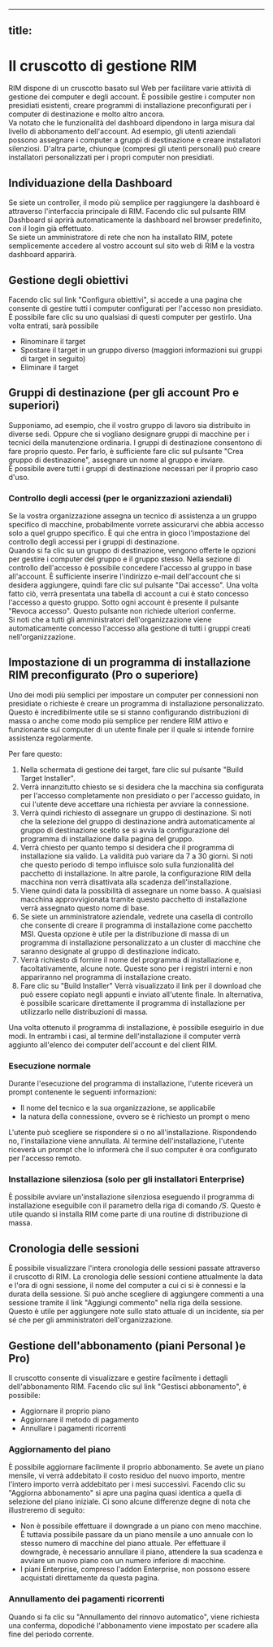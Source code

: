 
---
title: 
---

# Il cruscotto di gestione RIM
RIM dispone di un cruscotto basato sul Web per facilitare varie attività di gestione dei computer e degli account. È possibile gestire i computer non presidiati esistenti, creare programmi di installazione preconfigurati per i computer di destinazione e molto altro ancora.  
Va notato che le funzionalità del dashboard dipendono in larga misura dal livello di abbonamento dell'account. Ad esempio, gli utenti aziendali possono assegnare i computer a gruppi di destinazione e creare installatori silenziosi. D'altra parte, chiunque (compresi gli utenti personali) può creare installatori personalizzati per i propri computer non presidiati.
## Individuazione della Dashboard
Se siete un controller, il modo più semplice per raggiungere la dashboard è attraverso l'interfaccia principale di RIM. Facendo clic sul pulsante RIM Dashboard si aprirà automaticamente la dashboard nel browser predefinito, con il login già effettuato.  
Se siete un amministratore di rete che non ha installato RIM, potete semplicemente accedere al vostro account sul sito web di RIM e la vostra dashboard apparirà.
## Gestione degli obiettivi
Facendo clic sul link "Configura obiettivi", si accede a una pagina che consente di gestire tutti i computer configurati per l'accesso non presidiato. È possibile fare clic su uno qualsiasi di questi computer per gestirlo. Una volta entrati, sarà possibile
* Rinominare il target
* Spostare il target in un gruppo diverso (maggiori informazioni sui gruppi di target in seguito)
* Eliminare il target

## Gruppi di destinazione (per gli account Pro e superiori)
Supponiamo, ad esempio, che il vostro gruppo di lavoro sia distribuito in diverse sedi. Oppure che si vogliano designare gruppi di macchine per i tecnici della manutenzione ordinaria. I gruppi di destinazione consentono di fare proprio questo. Per farlo, è sufficiente fare clic sul pulsante "Crea gruppo di destinazione", assegnare un nome al gruppo e inviare.  
È possibile avere tutti i gruppi di destinazione necessari per il proprio caso d'uso. 
### Controllo degli accessi (per le organizzazioni aziendali)
Se la vostra organizzazione assegna un tecnico di assistenza a un gruppo specifico di macchine, probabilmente vorrete assicurarvi che abbia accesso solo a quel gruppo specifico. È qui che entra in gioco l'impostazione del controllo degli accessi per i gruppi di destinazione.  
Quando si fa clic su un gruppo di destinazione, vengono offerte le opzioni per gestire i computer del gruppo e il gruppo stesso. Nella sezione di controllo dell'accesso è possibile concedere l'accesso al gruppo in base all'account. È sufficiente inserire l'indirizzo e-mail dell'account che si desidera aggiungere, quindi fare clic sul pulsante "Dai accesso". Una volta fatto ciò, verrà presentata una tabella di account a cui è stato concesso l'accesso a questo gruppo. Sotto ogni account è presente il pulsante "Revoca accesso". Questo pulsante non richiede ulteriori conferme.  
Si noti che a tutti gli amministratori dell'organizzazione viene automaticamente concesso l'accesso alla gestione di tutti i gruppi creati nell'organizzazione.
## Impostazione di un programma di installazione RIM preconfigurato (Pro o superiore)
Uno dei modi più semplici per impostare un computer per connessioni non presidiate o richieste è creare un programma di installazione personalizzato. Questo è incredibilmente utile se si stanno configurando distribuzioni di massa o anche come modo più semplice per rendere RIM attivo e funzionante sul computer di un utente finale per il quale si intende fornire assistenza regolarmente.

Per fare questo:
1. Nella schermata di gestione dei target, fare clic sul pulsante "Build Target Installer".
1. Verrà innanzitutto chiesto se si desidera che la macchina sia configurata per l'accesso completamente non presidiato o per l'accesso guidato, in cui l'utente deve accettare una richiesta per avviare la connessione.
1. Verrà quindi richiesto di assegnare un gruppo di destinazione. Si noti che la selezione del gruppo di destinazione andrà automaticamente al gruppo di destinazione scelto se si avvia la configurazione del programma di installazione dalla pagina del gruppo.
1. Verrà chiesto per quanto tempo si desidera che il programma di installazione sia valido. La validità può variare da 7 a 30 giorni. Si noti che questo periodo di tempo influisce solo sulla funzionalità del pacchetto di installazione. In altre parole, la configurazione RIM della macchina non verrà disattivata alla scadenza dell'installazione.
1. Viene quindi data la possibilità di assegnare un nome basso. A qualsiasi macchina approvvigionata tramite questo pacchetto di installazione verrà assegnato questo nome di base.
1. Se siete un amministratore aziendale, vedrete una casella di controllo che consente di creare il programma di installazione come pacchetto MSI. Questa opzione è utile per la distribuzione di massa di un programma di installazione personalizzato a un cluster di macchine che saranno designate al gruppo di destinazione indicato.
1. Verrà richiesto di fornire il nome del programma di installazione e, facoltativamente, alcune note. Queste sono per i registri interni e non appariranno nel programma di installazione creato.
1. Fare clic su "Build Installer" Verrà visualizzato il link per il download che può essere copiato negli appunti e inviato all'utente finale. In alternativa, è possibile scaricare direttamente il programma di installazione per utilizzarlo nelle distribuzioni di massa.

Una volta ottenuto il programma di installazione, è possibile eseguirlo in due modi. In entrambi i casi, al termine dell'installazione il computer verrà aggiunto all'elenco dei computer dell'account e del client RIM.
### Esecuzione normale
Durante l'esecuzione del programma di installazione, l'utente riceverà un prompt contenente le seguenti informazioni:
* Il nome del tecnico e la sua organizzazione, se applicabile
* la natura della connessione, ovvero se è richiesto un prompt o meno

L'utente può scegliere se rispondere sì o no all'installazione. Rispondendo no, l'installazione viene annullata. Al termine dell'installazione, l'utente riceverà un prompt che lo informerà che il suo computer è ora configurato per l'accesso remoto.
### Installazione silenziosa (solo per gli installatori Enterprise)
È possibile avviare un'installazione silenziosa eseguendo il programma di installazione eseguibile con il parametro della riga di comando */S*. Questo è utile quando si installa RIM come parte di una routine di distribuzione di massa.
## Cronologia delle sessioni
È possibile visualizzare l'intera cronologia delle sessioni passate attraverso il cruscotto di RIM. La cronologia delle sessioni contiene attualmente la data e l'ora di ogni sessione, il nome del computer a cui ci si è connessi e la durata della sessione. Si può anche scegliere di aggiungere commenti a una sessione tramite il link "Aggiungi commento" nella riga della sessione. Questo è utile per aggiungere note sullo stato attuale di un incidente, sia per sé che per gli amministratori dell'organizzazione.
## Gestione dell'abbonamento (piani Personal )e Pro)
Il cruscotto consente di visualizzare e gestire facilmente i dettagli dell'abbonamento RIM. Facendo clic sul link "Gestisci abbonamento", è possibile:
* Aggiornare il proprio piano
* Aggiornare il metodo di pagamento
* Annullare i pagamenti ricorrenti

### Aggiornamento del piano
È possibile aggiornare facilmente il proprio abbonamento. Se avete un piano mensile, vi verrà addebitato il costo residuo del nuovo importo, mentre l'intero importo verrà addebitato per i mesi successivi. Facendo clic su "Aggiorna abbonamento" si apre una pagina quasi identica a quella di selezione del piano iniziale. Ci sono alcune differenze degne di nota che illustreremo di seguito:
* Non è possibile effettuare il downgrade a un piano con meno macchine. È tuttavia possibile passare da un piano mensile a uno annuale con lo stesso numero di macchine del piano attuale. Per effettuare il downgrade, è necessario annullare il piano, attendere la sua scadenza e avviare un nuovo piano con un numero inferiore di macchine.
* I piani Enterprise, compreso l'addon Enterprise, non possono essere acquistati direttamente da questa pagina.

### Annullamento dei pagamenti ricorrenti
Quando si fa clic su "Annullamento del rinnovo automatico", viene richiesta una conferma, dopodiché l'abbonamento viene impostato per scadere alla fine del periodo corrente.
